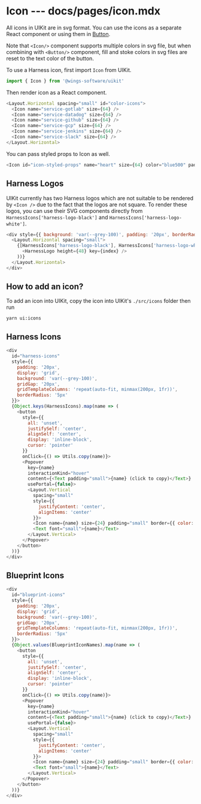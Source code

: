 # Icon --- docs/pages/icon.mdx


All icons in UIKit are in svg format. You can use the icons as a separate React component or using them in [Button](/button).

Note that `<Icon/>` component supports multiple colors in svg file, but when combining with `<Button/>` component, fill and stoke colors in svg files are reset to the text color of the button.

To use a Harness icon, first import `Icon` from UIKit.

```js
import { Icon } from '@wings-software/uikit'
```

Then render icon as a React component.

```js live=true
<Layout.Horizontal spacing="small" id="color-icons">
  <Icon name="service-gotlab" size={64} />
  <Icon name="service-datadog" size={64} />
  <Icon name="service-github" size={64} />
  <Icon name="service-gcp" size={64} />
  <Icon name="service-jenkins" size={64} />
  <Icon name="service-slack" size={64} />
</Layout.Horizontal>
```

You can pass styled props to Icon as well.

```js live=true
<Icon id="icon-styled-props" name="heart" size={64} color="blue500" padding="small" border={{ color: 'blue400' }} />
```

## Harness Logos

UIKit currently has two Harness logos which are not suitable to be rendered by `<Icon />` due to the fact that the logos are not square. To render these logos, you can use their SVG components directly from `HarnessIcons['harness-logo-black']` and `HarnessIcons['harness-logo-white']`.

```js render=true
<div style={{ background: 'var(--grey-100)', padding: '20px', borderRadius: '5px' }}>
  <Layout.Horizontal spacing="small">
    {[HarnessIcons['harness-logo-black'], HarnessIcons['harness-logo-white']].map((HarnessLogo, index) => (
      <HarnessLogo height={48} key={index} />
    ))}
  </Layout.Horizontal>
</div>
```

## How to add an icon?

To add an icon into UIKit, copy the icon into UIKit's `./src/icons` folder then run

```
yarn ui:icons
```

## Harness Icons

```js render=true
<div
  id="harness-icons"
  style={{
    padding: '20px',
    display: 'grid',
    background: 'var(--grey-100)',
    gridGap: '20px',
    gridTemplateColumns: 'repeat(auto-fit, minmax(200px, 1fr))',
    borderRadius: '5px'
  }}>
  {Object.keys(HarnessIcons).map(name => (
    <button
      style={{
        all: 'unset',
        justifySelf: 'center',
        alignSelf: 'center',
        display: 'inline-block',
        cursor: 'pointer'
      }}
      onClick={() => Utils.copy(name)}>
      <Popover
        key={name}
        interactionKind="hover"
        content={<Text padding="small">{name} (click to copy)</Text>}
        usePortal={false}>
        <Layout.Vertical
          spacing="small"
          style={{
            justifyContent: 'center',
            alignItems: 'center'
          }}>
          <Icon name={name} size={24} padding="small" border={{ color: 'grey300' }} />
          <Text font="small">{name}</Text>
        </Layout.Vertical>
      </Popover>
    </button>
  ))}
</div>
```

## Blueprint Icons

```js render=true
<div
  id="blueprint-icons"
  style={{
    padding: '20px',
    display: 'grid',
    background: 'var(--grey-100)',
    gridGap: '20px',
    gridTemplateColumns: 'repeat(auto-fit, minmax(200px, 1fr))',
    borderRadius: '5px'
  }}>
  {Object.values(BlueprintIconNames).map(name => (
    <button
      style={{
        all: 'unset',
        justifySelf: 'center',
        alignSelf: 'center',
        display: 'inline-block',
        cursor: 'pointer'
      }}
      onClick={() => Utils.copy(name)}>
      <Popover
        key={name}
        interactionKind="hover"
        content={<Text padding="small">{name} (click to copy)</Text>}
        usePortal={false}>
        <Layout.Vertical
          spacing="small"
          style={{
            justifyContent: 'center',
            alignItems: 'center'
          }}>
          <Icon name={name} size={24} padding="small" border={{ color: 'grey300' }} />
          <Text font="small">{name}</Text>
        </Layout.Vertical>
      </Popover>
    </button>
  ))}
</div>
```

